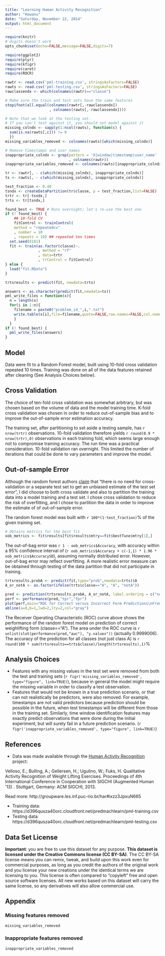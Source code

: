 ```yaml
---
title: "Learning Human Activity Recognition"
author: "Howanu"
date: "Saturday, November 22, 2014"
output: html_document
---
```


```r
require(knitr)
# digits doesn't work
opts_chunk$set(echo=FALSE,message=FALSE,digits=7)
```

```r
require(ggplot2)
require(plyr)
require(kfigr)
require(caret)
require(ROCR)
```


```r
rawtr <- read.csv('pml-training.csv', stringsAsFactors=FALSE)
rawts <- read.csv('pml-testing.csv', stringsAsFactors=FALSE)
rawclassendx <- which(colnames(rawtr)=="classe")
```

```r
# Make sure the train and test sets have the same features
stopifnot(all.equal(colnames(rawtr[,-rawclassendx])
                    , colnames(rawts[,-rawclassendx])))

# Note that we look at the testing set.
# If you can't test against it, you should not model against it
missing_colndx <- sapply(1:ncol(rawts), function(c) {
  sum(is.na(rawts[,c])) != 0
  })
missing_variables_removed <- colnames(rawts)[which(missing_colndx)]

# Remove timestamps and user names
inappropriate_colndx <- grep(pattern = 'X|window|timestamp|user_name'
                             , colnames(rawtr))
inappropriate_variables_removed <- colnames(rawts)[inappropriate_colndx]

tr <- rawtr[, - c(which(missing_colndx), inappropriate_colndx)]
ts <- rawts[, - c(which(missing_colndx), inappropriate_colndx)]
```

```r
test_fraction <- 0.40
tsndx <- createDataPartition(tr$classe, p = test_fraction,list=FALSE)
trtr <- tr[-tsndx,]
trts <- tr[tsndx,]
```

```r

found_best <- TRUE # Runs overnight; let's re-use the best one
if (! found_best) {
    ## 10-fold CV
    fitControl <- trainControl(
    method = "repeatedcv"
    , number = 10
    , repeats = 10) ## repeated ten times
  set.seed(8181)
  fit <- train(as.factor(classe)~.
               , method = "rf" 
               , data=trtr
               , trControl = fitControl) 
} else {
  load("fit.RData")
}
```

```r
trtsresults <- predict(fit, newdata=trts)
```

```r
answers <- as.character(predict(fit,newdata=ts))
pml_write_files = function(x){
  n = length(x)
  for(i in 1:n){
    filename = paste0("problem_id_",i,".txt")
    write.table(x[i],file=filename,quote=FALSE,row.names=FALSE,col.names=FALSE)
    }
  }
if (! found_best) {
  pml_write_files(answers)
}
```

## Model
Data were fit to a Random Forest model, built using 10-fold cross validation repeated 10 times. Training was done on all of the data features retained after cleaning (See Analysis Choices below).

## Cross Validation

The choice of ten-fold cross validation was somewhat arbitrary, but was chosen based on the volume of data and the model training time. K-fold cross validation was chosen in order to reduce out-of-sample bias and to improve the out-of-sample error estimation accuracy.

The training set, after partitioning to set aside a testing sample, has `r nrow(trtr)` observations. 10-fold validation therefore yields `r round(0.9 * nrow(trtr),0)` observations in each training fold, which seems large enough not to compromise training accuracy.
The run time was a practical consideration. 10-fold validation ran overnight. This limited the number of iterations that could be done to vary parameters and improve the model. 

## Out-of-sample Error

Although the random forest authors [claim](http://www.stat.berkeley.edu/~breiman/RandomForests/cc_home.htm#ooberr) that "there is no need for cross-validation or a separate test set to get an unbiased estimate of the test set error", I did choose to both cross validate and also to partition the training data into a model training and a test set. I chose cross validation to reduce the risk of overfitting, and I chose to partition the data in order to improve the estimate of of out-of-sample error.

The random forest model was built with `r 100*(1-test_fraction)`% of the given training set.

```r
# Obtains metrics for the best fit
oob_metrics <- fit$results[fit$results$mtry==fit$bestTune$mtry[1],]
```

The out-of-bag error was `r 1 - oob_metrics$Accuracy`, with accuracy within a 95% confidence interval of (`r oob_metrics$Accuracy + c(-1,1) * 1.96 * oob_metrics$AccuracySD`), assuming normally distributed error. However, out-of-bag error may reflect overfitting. A more realistic error measure can be obtained through testing of the data partition that did not participate in training.

```r
trtsresults.probA <- predict(fit,type="prob",newdata=trts)$A
A_or_notA <- as.factor(ifelse(trts$classe=="A", "A", "notA"))

pred <- prediction(trtsresults.probA, A_or_notA, label.ordering = c("notA", "A"))
perf <- performance(pred,"tpr","fpr")
plot(perf,main="ROC for Correct versus Incorrect Form Predictions\nFrom Observations Not Used in Training",col=2,lwd=2)
abline(a=0,b=1,lwd=2,lty=2,col="gray")
```

The Receiver Operating Characteristic (ROC) curve above shows the performance of the random forest model on prediction of correct weighlifting form (classe=="A"). The area under the ROC curve is `r unlist(slot(performance(pred,"auc"), "y.values"))` (actually 0.9999006). The accuracy of the prediction for all classes (not just class A) is `r round(100 * sum(trtsresults==trts$classe)/length(trtsresults),1)`%

 
## Analysis Choices

* Features with any missing values in the test set were removed from both the test and training sets (`r figr('missing_variables_removed', type="figure", link=TRUE)`), because in general the model might require the missing variable in order to classify a test observation. 
* Features that would not be known in a true prediction scenario, or that can not realistically be predictors, were also removed. For example, timestamps are not valid predictors because prediction should be possible in the future, when test timestamps will be different from those in the training set. Similarly, time window identification features may exactly predict observations that were done during the initial experiment, but will surely fail in a future prediction scenario. (`r figr('inappropriate_variables_removed', type="figure", link=TRUE)`)

## References
* Data was made available through the [Human Activity Recognition](http://groupware.les.inf.puc-rio.br/har) project:

Velloso, E.; Bulling, A.; Gellersen, H.; Ugulino, W.; Fuks, H. Qualitative Activity Recognition of Weight Lifting Exercises. Proceedings of 4th International Conference in Cooperation with SIGCHI (Augmented Human '13) . Stuttgart, Germany: ACM SIGCHI, 2013.

Read more: http://groupware.les.inf.puc-rio.br/har#ixzz3JpxuN665


* Training data: https://d396qusza40orc.cloudfront.net/predmachlearn/pml-training.csv
* Testing data: https://d396qusza40orc.cloudfront.net/predmachlearn/pml-testing.csv

## Data Set License

**Important**: you are free to use this dataset for any purpose. **This dataset is licensed under the Creative Commons license (CC BY-SA)**. The CC BY-SA license means you can remix, tweak, and build upon this work even for commercial purposes, as long as you credit the authors of the original work and you license your new creations under the identical terms we are licensing to you. This license is often compared to "copyleft" free and open source software licenses. All new works based on this dataset will carry the same license, so any derivatives will also allow commercial use.

## Appendix

### Missing features removed
```r
missing_variables_removed
```

### Inappropriate features removed
```r
inappropriate_variables_removed
```



